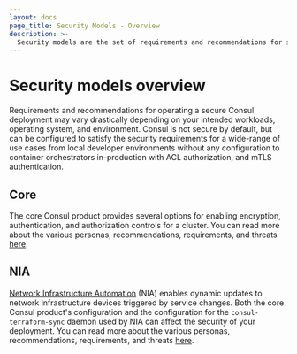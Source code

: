 ```yaml
---
layout: docs
page_title: Security Models - Overview
description: >-
  Security models are the set of requirements and recommendations for securely operating a Consul deployment. Learn about security models and how they differ between environments.
---
```


# Security models overview

Requirements and recommendations for operating a secure Consul deployment may vary drastically depending on your
intended workloads, operating system, and environment. Consul is not secure by default, but can be configured to satisfy
the security requirements for a wide-range of use cases from local developer environments without any configuration to
container orchestrators in-production with ACL authorization, and mTLS authentication.

## Core

The core Consul product provides several options for enabling encryption, authentication, and authorization
controls for a cluster. You can read more about the various personas, recommendations, requirements, and threats
[here](/consul/docs/security/security-models/core).

## NIA

[Network Infrastructure Automation](/consul/docs/nia) (NIA) enables dynamic updates to network infrastructure devices triggered
by service changes. Both the core Consul product's configuration and the configuration for the `consul-terraform-sync`
daemon used by NIA can affect the security of your deployment. You can read more about the various personas,
recommendations, requirements, and threats [here](/consul/docs/security/security-models/nia).
